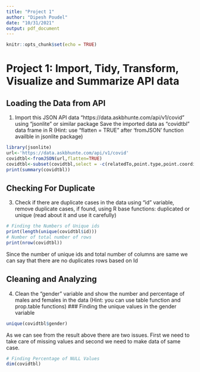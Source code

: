 ```yaml
---
title: "Project 1"
author: "Dipesh Poudel"
date: "10/31/2021"
output: pdf_document
---
```


```r
knitr::opts_chunk$set(echo = TRUE)
```

# Project 1: Import, Tidy, Transform, Visualize and Summarize API data

## Loading the Data from API
1. Import this JSON API data "https://data.askbhunte.com/api/v1/covid" using "jsonlite" or similar package Save the imported data as "covidtbl" data frame in R (Hint: use "flatten = TRUE" after 'fromJSON' function availble in jsonlite package)

```r
library(jsonlite)
url<-'https://data.askbhunte.com/api/v1/covid'
covidtbl<-fromJSON(url,flatten=TRUE)
covidtbl<-subset(covidtbl,select = -c(relatedTo,point.type,point.coordinates))
print(summary(covidtbl))
```
## Checking For Duplicate
3. Check if there are duplicate cases in the data using "id" variable, remove duplicate cases, if found, using R base functions: duplicated or unique (read about it and use it carefully) 
```r
# Finding the Numbers of Unique ids 
print(length(unique(covidtbl$id)))
# Number of total number of rows 
print(nrow(covidtbl))
```
Since the number of unique ids and total number of columns are same we can say that there are no duplicates rows based on Id

## Cleaning and Analyzing 
4. Clean the "gender" variable and show the number and percentage of males and females in the data (Hint: you can use table function and prop.table functions)
### Finding the unique values in the gender variable
```r
unique(covidtbl$gender)
```
As we can see from the result above there are two issues. First we need to take care of missing values and second we need to make data of same case.

```r
# Finding Percentage of NULL Values
dim(covidtbl)
```

